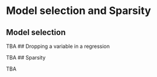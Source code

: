 

# Model selection and Sparsity


## Model selection
TBA
## Dropping a variable in a regression


TBA
## Sparsity

TBA